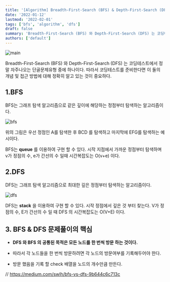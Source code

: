 ```yaml
---
title: '[Algorithm] Breadth-First-Search (BFS) & Depth-First-Search (DFS)'
date: '2022-01-12'
lastmod: '2022-02-01'
tags: ['bfs', 'algorithm', 'dfs']
draft: false
summary: 'Breadth-First-Search (BFS) 와 Depth-First-Search (DFS) 는 코딩테스트에서 정말 자주나오는 단골문제유형 중에 하나이다. 따라서 코딩테스트를 준비한다면 이 둘의 개념 및 접근 방법에 대해 정확히 알고 있는 것이 중요하다.'
authors: ['default']
---
```


![main](/static/bfs-dfs/cover.jpg)

Breadth-First-Search (BFS) 와 Depth-First-Search (DFS) 는 코딩테스트에서 정말 자주나오는 단골문제유형 중에 하나이다. 따라서 코딩테스트를 준비한다면 이 둘의 개념 및 접근 방법에 대해 정확히 알고 있는 것이 중요하다.

## 1.BFS

BFS는 그래프 탐색 알고리즘으로 같은 깊이에 해당하는 정점부터 탐색하는 알고리즘이다.

![bfs](/static/bfs-dfs/bfs.png)

위의 그림은 우선 정점인 A를 탐색한 후 BCD 를 탐색하고 마지막에 EFG를 탐색하는 예시이다.

BFS는 **queue** 를 이용하여 구현 할 수 있다. 시작 지점에서 가까운 정점부터 탐색하며 v가 정점의 수, e가 간선의 수 일때 시간복잡도는 O(v+e) 이다.

## 2.DFS

DFS는 그래프 탐색 알고리즘으로 최대한 깊은 정점부터 탐색하는 알고리즘이다.

![dfs](/static/bfs-dfs/dfs.png)

DFS는 **stack** 을 이용하여 구현 할 수 있다. 시작 정점에서 깊은 것 부터 찾는다. V가 정점의 수, E가 간선의 수 일 때 DFS 의 시간복잡도는 O(V+E) 이다.

## 3. BFS & DFS 문제풀이의 핵심

- **DFS 와 BFS 의 공통된 목적은 모든 노드를 한 번씩 방문 하는 것이다.**

- 따라서 각 노드들을 한 번씩 방문하려면 각 노드의 방문여부를 기록해두어야 한다.

- 방문 했음을 기록 할 check 배열을 노드의 개수만큼 만든다.

// https://medium.com/swlh/bfs-vs-dfs-9b644c6c713c
